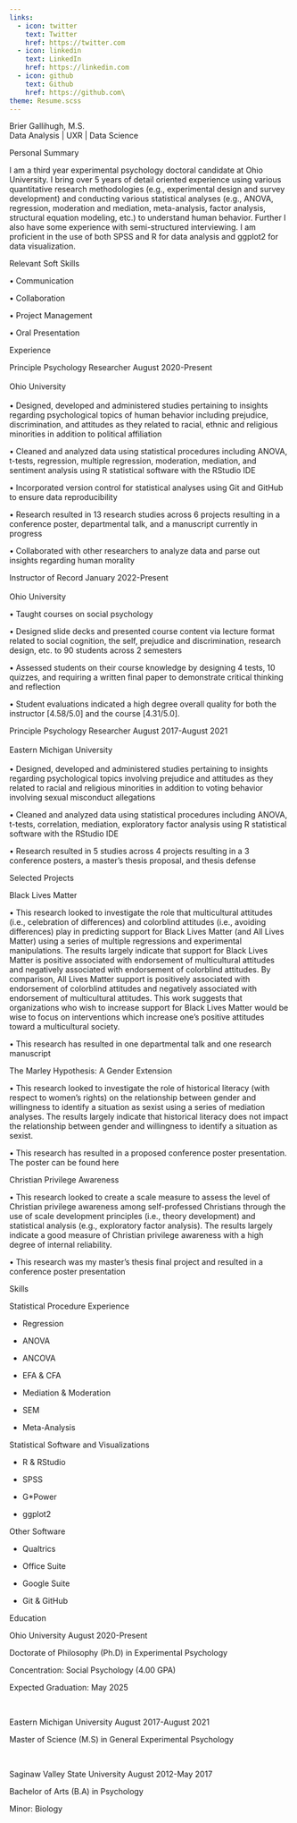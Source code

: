 ```yaml
---
links:
  - icon: twitter
    text: Twitter
    href: https://twitter.com
  - icon: linkedin
    text: LinkedIn
    href: https://linkedin.com
  - icon: github
    text: Github
    href: https://github.com\
theme: Resume.scss
---
```


[Brier Gallihugh, M.S.]{.center-twenty}\
[Data Analysis \| UXR \| Data Science]{.center-twenty}

[Personal Summary]{.left-header}

I am a third year experimental psychology doctoral candidate at Ohio University. I bring over 5 years of detail oriented experience using various quantitative research methodologies (e.g., experimental design and survey development) and conducting various statistical analyses (e.g., ANOVA, regression, moderation and mediation, meta-analysis, factor analysis, structural equation modeling, etc.) to understand human behavior. Further I also have some experience with semi-structured interviewing. I am proficient in the use of both SPSS and R for data analysis and ggplot2 for data visualization.

Relevant Soft Skills

• Communication

• Collaboration

• Project Management

• Oral Presentation

[Experience]{.left-header}

[Principle Psychology Researcher]{.left-subheader} [August 2020-Present]{.right-subheader} <br> <br> [Ohio University]{.left-subheadernofloat} <br> <br> • Designed, developed and administered studies pertaining to insights regarding psychological topics of human behavior including prejudice, discrimination, and attitudes as they related to racial, ethnic and religious minorities in addition to political affiliation

• Cleaned and analyzed data using statistical procedures including ANOVA, t-tests, regression, multiple regression, moderation, mediation, and sentiment analysis using R statistical software with the RStudio IDE

• Incorporated version control for statistical analyses using Git and GitHub to ensure data reproducibility

• Research resulted in 13 research studies across 6 projects resulting in a conference poster, departmental talk, and a manuscript currently in progress

• Collaborated with other researchers to analyze data and parse out insights regarding human morality

[Instructor of Record]{.left-subheader} [January 2022-Present]{.right-subheader} <br> <br> [Ohio University]{.left-subheadernofloat} <br>

• Taught courses on social psychology

• Designed slide decks and presented course content via lecture format related to social cognition, the self, prejudice and discrimination, research design, etc. to 90 students across 2 semesters

• Assessed students on their course knowledge by designing 4 tests, 10 quizzes, and requiring a written final paper to demonstrate critical thinking and reflection

• Student evaluations indicated a high degree overall quality for both the instructor \[4.58/5.0\] and the course \[4.31/5.0\].

[Principle Psychology Researcher]{.left-subheader} [August 2017-August 2021]{.right-subheader} <br> <br> [Eastern Michigan University]{.left-subheadernofloat} <br> <br> • Designed, developed and administered studies pertaining to insights regarding psychological topics involving prejudice and attitudes as they related to racial and religious minorities in addition to voting behavior involving sexual misconduct allegations

• Cleaned and analyzed data using statistical procedures including ANOVA, t-tests, correlation, mediation, exploratory factor analysis using R statistical software with the RStudio IDE

• Research resulted in 5 studies across 4 projects resulting in a 3 conference posters, a master's thesis proposal, and thesis defense

[Selected Projects]{.left-header}

[Black Lives Matter]{.left-subheader} <br>

• This research looked to investigate the role that multicultural attitudes (i.e., celebration of differences) and colorblind attitudes (i.e., avoiding differences) play in predicting support for Black Lives Matter (and All Lives Matter) using a series of multiple regressions and experimental manipulations. The results largely indicate that support for Black Lives Matter is positive associated with endorsement of multicultural attitudes and negatively associated with endorsement of colorblind attitudes. By comparison, All Lives Matter support is positively associated with endorsement of colorblind attitudes and negatively associated with endorsement of multicultural attitudes. This work suggests that organizations who wish to increase support for Black Lives Matter would be wise to focus on interventions which increase one's positive attitudes toward a multicultural society.

• This research has resulted in one departmental talk and one research manuscript

[The Marley Hypothesis: A Gender Extension]{.left-subheader} <br>

• This research looked to investigate the role of historical literacy (with respect to women's rights) on the relationship between gender and willingness to identify a situation as sexist using a series of mediation analyses. The results largely indicate that historical literacy does not impact the relationship between gender and willingness to identify a situation as sexist.

• This research has resulted in a proposed conference poster presentation. The poster can be found here

[Christian Privilege Awareness]{.left-subheader} <br>

• This research looked to create a scale measure to assess the level of Christian privilege awareness among self-professed Christians through the use of scale development principles (i.e., theory development) and statistical analysis (e.g., exploratory factor analysis). The results largely indicate a good measure of Christian privilege awareness with a high degree of internal reliability.

• This research was my master's thesis final project and resulted in a conference poster presentation

[Skills]{.left-header}

[Statistical Procedure Experience]{.left-subheader} <br>

-   Regression

-   ANOVA

-   ANCOVA

-   EFA & CFA

-   Mediation & Moderation

-   SEM

-   Meta-Analysis

[Statistical Software and Visualizations]{.left-subheader} <br>

-   R & RStudio

-   SPSS

-   G\*Power

-   ggplot2

[Other Software]{.left-subheader} <br>

-   Qualtrics

-   Office Suite

-   Google Suite

-   Git & GitHub

[Education]{.left-header}

[Ohio University]{.left-subheader} [August 2020-Present]{.right-subheader} <br>

Doctorate of Philosophy (Ph.D) in Experimental Psychology

Concentration: Social Psychology (4.00 GPA)

Expected Graduation: May 2025

<br>

[Eastern Michigan University]{.left-subheader} [August 2017-August 2021]{.right-subheader} <br>

Master of Science (M.S) in General Experimental Psychology

<br>

[Saginaw Valley State University]{.left-subheader} [August 2012-May 2017]{.right-subheader} <br>

Bachelor of Arts (B.A) in Psychology

Minor: Biology
